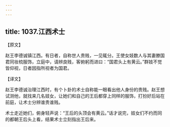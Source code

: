 ```yaml
---
---
---
```

title: 1037.江西术士
---



【原文】

赵王李德诚镇江西。有日者，自称世人贵贱，一见辄分。王使女妓数人与其妻滕国君同妆梳服饰，立庭中，请辨良贱，客俯躬而进曰：“国君头上有黄云。”群妓不觉皆仰视，日者因指所视者为国君。

【译文】

赵王李德诚治理江西时，有个卜卦的术士自称能一眼看出他人身份的贵贱。赵王想试测他，就找来几名妓女，让她们和自己的王后都穿上同样的服饰，打扮好后站在前庭，让术士分辨谁贵谁贱。

术士走近她们，俯身轻声说：“王后的头顶会有黄云。”话才说完，妓女们不约而同的都朝王后头上看，结果术士立刻指出王后来。
